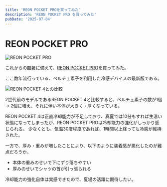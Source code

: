 ```yaml
---
title: 'REON POCKET PROを買ってみた'
description: 'REON POCKET PRO を買ってみた'
pubDate: '2025-07-04'
---
```



# REON POCKET PRO

<Image src={reonPocketProImage} alt="REON POCKET PRO" width={400} height={300} />

これからの酷暑に備えて、[REON POCKET PRO](https://pur.store.sony.jp/lifestyle/products/reonpocket/RNPK-P1_product/)を買ってみた。

ここ数年流行っている、ペルチェ素子を利用した冷感デバイスの最新版である。

<Image src={reonPocketComparisonImage} alt="REON POCKET 4との比較" width={600} height={400} />

2世代前のモデルであるREON POCKET 4と比較すると、ペルチェ素子の数が1個 -> 2個に増え、それに伴い本体が大きく・厚くなっている。

REON POCKET 4は正直冷却能力が不足しており、真夏では10分もすれば生温い状態になってしまったが、REON POCKET PROは冷却能力の強化がしっかり感じられる。
少なくとも、気温30度程度であれば、1時間以上経っても冷感が維持された。

一方で、厚み・重みが増したことにより、以下のように装着感が悪化したのが難点だろうか。

- 本体の重みのせいで下にずり落ちやすい
- 厚みのせいでシャツの首が引っ張られる

冷却能力の強化自体は実感できたので、夏場の活躍に期待したい。
